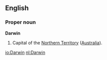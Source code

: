 ==English==
===Proper noun===
'''Darwin'''
{{wikipedia}}
#Capital of the [[Northern Territory]] ([[Australia]]).

[[io:Darwin]]
[[nl:Darwin]]
